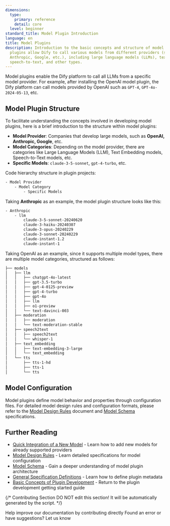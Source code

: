 ```yaml
---
dimensions:
  type:
    primary: reference
    detail: core
  level: beginner
standard_title: Model Plugin Introduction
language: en
title: Model Plugins
description: Introduction to the basic concepts and structure of model plugins. Model
  plugins allow Dify to call various models from different providers (such as OpenAI,
  Anthropic, Google, etc.), including large language models (LLMs), text embeddings,
  speech-to-text, and other types.
---
```


Model plugins enable the Dify platform to call all LLMs from a specific model provider. For example, after installing the OpenAI model plugin, the Dify platform can call models provided by OpenAI such as `GPT-4`, `GPT-4o-2024-05-13`, etc.

## Model Plugin Structure

To facilitate understanding the concepts involved in developing model plugins, here is a brief introduction to the structure within model plugins:

-   **Model Provider**: Companies that develop large models, such as **OpenAI, Anthropic, Google**, etc.
-   **Model Categories**: Depending on the model provider, there are categories like Large Language Models (LLM), Text Embedding models, Speech-to-Text models, etc.
-   **Specific Models**: `claude-3-5-sonnet`, `gpt-4-turbo`, etc.

Code hierarchy structure in plugin projects:

```bash
- Model Provider
    - Model Category
        - Specific Models
```

Taking **Anthropic** as an example, the model plugin structure looks like this:

```bash
- Anthropic
    - llm
        claude-3-5-sonnet-20240620
        claude-3-haiku-20240307
        claude-3-opus-20240229
        claude-3-sonnet-20240229
        claude-instant-1.2
        claude-instant-1
```

Taking OpenAI as an example, since it supports multiple model types, there are multiple model categories, structured as follows:

```bash
├── models
│   ├── llm
│   │   ├── chatgpt-4o-latest
│   │   ├── gpt-3.5-turbo
│   │   ├── gpt-4-0125-preview
│   │   ├── gpt-4-turbo
│   │   ├── gpt-4o
│   │   ├── llm
│   │   ├── o1-preview
│   │   └── text-davinci-003
│   ├── moderation
│   │   ├── moderation
│   │   └── text-moderation-stable
│   ├── speech2text
│   │   ├── speech2text
│   │   └── whisper-1
│   ├── text_embedding
│   │   ├── text-embedding-3-large
│   │   └── text_embedding
│   └── tts
│       ├── tts-1-hd
│       ├── tts-1
│       └── tts
```

## Model Configuration

Model plugins define model behavior and properties through configuration files. For detailed model design rules and configuration formats, please refer to the [Model Design Rules](/plugin-dev-en/0411-model-designing-rules.en) document and [Model Schema](/plugin-dev-en/0412-model-schema.en) specifications.

## Further Reading

-   [Quick Integration of a New Model](/plugin-dev-en/0211-getting-started-new-model.en) - Learn how to add new models for already supported providers
-   [Model Design Rules](/plugin-dev-en/0411-model-designing-rules.en) - Learn detailed specifications for model configuration
-   [Model Schema](/plugin-dev-en/0412-model-schema.en) - Gain a deeper understanding of model plugin architecture
-   [General Specification Definitions](/plugin-dev-en/0411-general-specifications.en) - Learn how to define plugin metadata
-   [Basic Concepts of Plugin Development](/plugin-dev-en/0111-getting-started-dify-plugin.en) - Return to the plugin development getting started guide

{/*
Contributing Section
DO NOT edit this section!
It will be automatically generated by the script.
*/}

<CardGroup cols="2">
    <Card
        title="Edit this page"
        icon="pen-to-square"
        href="https://github.com/langgenius/dify-docs-mintlify/edit/main/plugin-dev-en/0411-model-plugin-introduction.en.mdx"
    >
        Help improve our documentation by contributing directly
    </Card>
    <Card
        title="Report an issue"
        icon="github"
        href="https://github.com/langgenius/dify-docs-mintlify/issues/new?title=Documentation%20Issue%3A%20model-plugin-introduction&body=%23%23%20Issue%20Description%0A%3C%21--%20Please%20briefly%20describe%20the%20issue%20you%20found%20--%3E%0A%0A%23%23%20Page%20Link%0Ahttps%3A%2F%2Fgithub.com%2Flanggenius%2Fdify-docs-mintlify%2Fblob%2Fmain%2Fplugin-dev-en%2F0411-model-plugin-introduction.en.mdx%0A%0A%23%23%20Suggested%20Changes%0A%3C%21--%20If%20you%20have%20specific%20suggestions%20for%20changes%2C%20please%20describe%20them%20here%20--%3E%0A%0A%3C%21--%20Thank%20you%20for%20helping%20improve%20our%20documentation%21%20--%3E"
    >
        Found an error or have suggestions? Let us know
    </Card>
</CardGroup>
